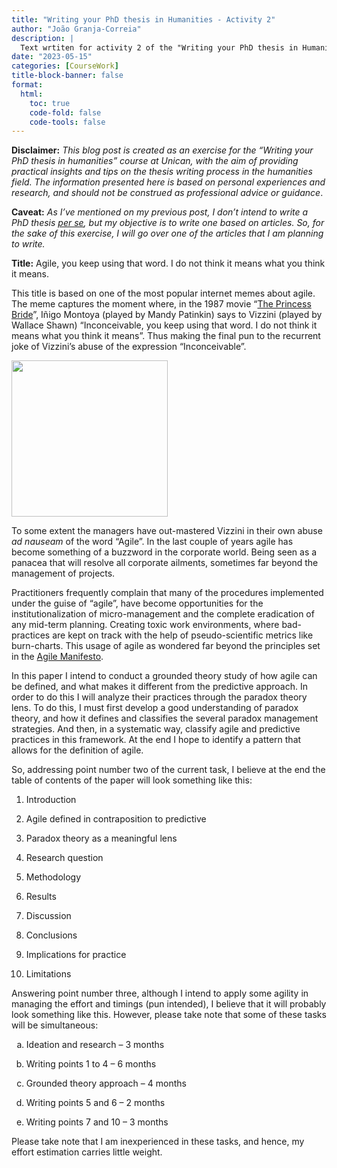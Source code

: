 ```yaml
---
title: "Writing your PhD thesis in Humanities - Activity 2"
author: "João Granja-Correia"
description: | 
  Text wrtiten for activity 2 of the "Writing your PhD thesis in Humanities course"
date: "2023-05-15"
categories: [CourseWork]
title-block-banner: false
format: 
  html:
    toc: true
    code-fold: false
    code-tools: false
---
```


**Disclaimer:** *This blog post is created as an exercise for the "Writing your PhD thesis in humanities" course at Unican, with the aim of providing practical insights and tips on the thesis writing process in the humanities field. The information presented here is based on personal experiences and research, and should not be construed as professional advice or guidance*.

**Caveat:** *As I've mentioned on my previous post, I don't intend to write a PhD thesis [per se]{.underline}, but my objective is to write one based on articles. So, for the sake of this exercise, I will go over one of the articles that I am planning to write.*

**Title:** Agile, you keep using that word. I do not think it means what you think it means.

This title is based on one of the most popular internet memes about agile. The meme captures the moment where, in the 1987 movie "[The Princess Bride](https://www.imdb.com/title/tt0093779/?ref_=nv_sr_srsg_0_tt_8_nm_0_q_the%2520prin)", Iñigo Montoya (played by Mandy Patinkin) says to Vizzini (played by Wallace Shawn) "Inconceivable, you keep using that word. I do not think it means what you think it means". Thus making the final pun to the recurrent joke of Vizzini's abuse of the expression "Inconceivable".

![](images/agile%20meme.png){fig-alt="agile meme" fig-align="center" width="250"}

To some extent the managers have out-mastered Vizzini in their own abuse *ad nauseam* of the word "Agile". In the last couple of years agile has become something of a buzzword in the corporate world. Being seen as a panacea that will resolve all corporate ailments, sometimes far beyond the management of projects.

Practitioners frequently complain that many of the procedures implemented under the guise of "agile", have become opportunities for the institutionalization of micro-management and the complete eradication of any mid-term planning. Creating toxic work environments, where bad-practices are kept on track with the help of pseudo-scientific metrics like burn-charts. This usage of agile as wondered far beyond the principles set in the [Agile Manifesto](https://agilemanifesto.org/).

In this paper I intend to conduct a grounded theory study of how agile can be defined, and what makes it different from the predictive approach. In order to do this I will analyze their practices through the paradox theory lens. To do this, I must first develop a good understanding of paradox theory, and how it defines and classifies the several paradox management strategies. And then, in a systematic way, classify agile and predictive practices in this framework. At the end I hope to identify a pattern that allows for the definition of agile.

So, addressing point number two of the current task, I believe at the end the table of contents of the paper will look something like this:

1.  Introduction

2.  Agile defined in contraposition to predictive

3.  Paradox theory as a meaningful lens

4.  Research question

5.  Methodology

6.  Results

7.  Discussion

8.  Conclusions

9.  Implications for practice

10. Limitations

Answering point number three, although I intend to apply some agility in managing the effort and timings (pun intended), I believe that it will probably look something like this. However, please take note that some of these tasks will be simultaneous:

a)  Ideation and research -- 3 months

b)  Writing points 1 to 4 -- 6 months

c)  Grounded theory approach -- 4 months

d)  Writing points 5 and 6 -- 2 months

e)  Writing points 7 and 10 -- 3 months

Please take note that I am inexperienced in these tasks, and hence, my effort estimation carries little weight.
